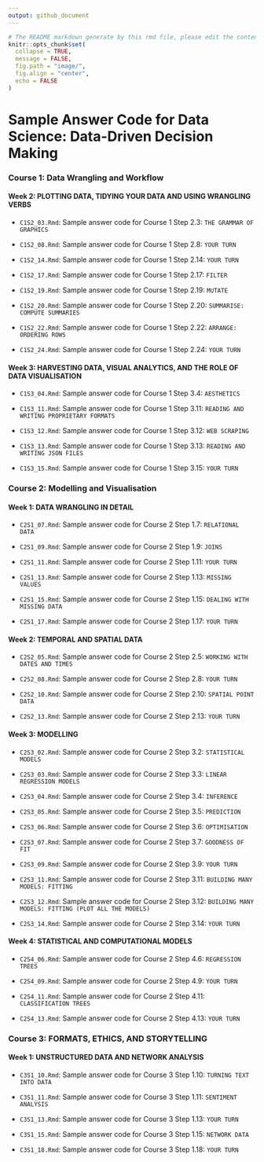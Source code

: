 ```yaml
---
output: github_document
---
```


```r
# The README markdown generate by this rmd file, please edit the content within this R markdown.
knitr::opts_chunk$set(
  collapse = TRUE,
  message = FALSE,
  fig.path = "image/",
  fig.align = "center",
  echo = FALSE
)
```

# Sample Answer Code for Data Science: Data-Driven Decision Making

### Course 1: Data Wrangling and Workflow

#### Week 2: PLOTTING DATA, TIDYING YOUR DATA AND USING WRANGLING VERBS

- `C1S2_03.Rmd`: Sample answer code for Course 1 Step 2.3: `THE GRAMMAR OF GRAPHICS`

- `C1S2_08.Rmd`: Sample answer code for Course 1 Step 2.8: `YOUR TURN`

- `C1S2_14.Rmd`: Sample answer code for Course 1 Step 2.14: `YOUR TURN`

- `C1S2_17.Rmd`: Sample answer code for Course 1 Step 2.17: `FILTER`

- `C1S2_19.Rmd`: Sample answer code for Course 1 Step 2.19: `MUTATE`

- `C1S2_20.Rmd`: Sample answer code for Course 1 Step 2.20: `SUMMARISE: COMPUTE SUMMARIES`

- `C1S2_22.Rmd`: Sample answer code for Course 1 Step 2.22: `ARRANGE: ORDERING ROWS`

- `C1S2_24.Rmd`: Sample answer code for Course 1 Step 2.24: `YOUR TURN`

#### Week 3: HARVESTING DATA, VISUAL ANALYTICS, AND THE ROLE OF DATA VISUALISATION

- `C1S3_04.Rmd`: Sample answer code for Course 1 Step 3.4: `AESTHETICS`

- `C1S3_11.Rmd`: Sample answer code for Course 1 Step 3.11: `READING AND WRITING PROPRIETARY FORMATS`

- `C1S3_12.Rmd`: Sample answer code for Course 1 Step 3.12: `WEB SCRAPING`

- `C1S3_13.Rmd`: Sample answer code for Course 1 Step 3.13: `READING AND WRITING JSON FILES`

- `C1S3_15.Rmd`: Sample answer code for Course 1 Step 3.15: `YOUR TURN`


### Course 2: Modelling and Visualisation

#### Week 1: DATA WRANGLING IN DETAIL

- `C2S1_07.Rmd`: Sample answer code for Course 2 Step 1.7: `RELATIONAL DATA`

- `C2S1_09.Rmd`: Sample answer code for Course 2 Step 1.9: `JOINS`

- `C2S1_11.Rmd`: Sample answer code for Course 2 Step 1.11: `YOUR TURN`

- `C2S1_13.Rmd`: Sample answer code for Course 2 Step 1.13: `MISSING VALUES`

- `C2S1_15.Rmd`: Sample answer code for Course 2 Step 1.15: `DEALING WITH MISSING DATA`

- `C2S1_17.Rmd`: Sample answer code for Course 2 Step 1.17: `YOUR TURN`

#### Week 2: TEMPORAL AND SPATIAL DATA

- `C2S2_05.Rmd`: Sample answer code for Course 2 Step 2.5: `WORKING WITH DATES AND TIMES`

- `C2S2_08.Rmd`: Sample answer code for Course 2 Step 2.8: `YOUR TURN`

- `C2S2_10.Rmd`: Sample answer code for Course 2 Step 2.10: `SPATIAL POINT DATA`

- `C2S2_13.Rmd`: Sample answer code for Course 2 Step 2.13: `YOUR TURN`

#### Week 3: MODELLING

- `C2S3_02.Rmd`: Sample answer code for Course 2 Step 3.2: `STATISTICAL MODELS`

- `C2S3_03.Rmd`: Sample answer code for Course 2 Step 3.3: `LINEAR REGRESSION MODELS`

- `C2S3_04.Rmd`: Sample answer code for Course 2 Step 3.4: `INFERENCE`

- `C2S3_05.Rmd`: Sample answer code for Course 2 Step 3.5: `PREDICTION`

- `C2S3_06.Rmd`: Sample answer code for Course 2 Step 3.6: `OPTIMISATION`

- `C2S3_07.Rmd`: Sample answer code for Course 2 Step 3.7: `GOODNESS OF FIT`

- `C2S3_09.Rmd`: Sample answer code for Course 2 Step 3.9: `YOUR TURN`

- `C2S3_11.Rmd`: Sample answer code for Course 2 Step 3.11: `BUILDING MANY MODELS: FITTING`

- `C2S3_12.Rmd`: Sample answer code for Course 2 Step 3.12: `BUILDING MANY MODELS: FITTING (PLOT ALL THE MODELS)`

- `C2S3_14.Rmd`: Sample answer code for Course 2 Step 3.14: `YOUR TURN`

#### Week 4: STATISTICAL AND COMPUTATIONAL MODELS

- `C2S4_06.Rmd`: Sample answer code for Course 2 Step 4.6: `REGRESSION TREES`

- `C2S4_09.Rmd`: Sample answer code for Course 2 Step 4.9: `YOUR TURN`

- `C2S4_11.Rmd`: Sample answer code for Course 2 Step 4.11: `CLASSIFICATION TREES`

- `C2S4_13.Rmd`: Sample answer code for Course 2 Step 4.13: `YOUR TURN`


### Course 3: FORMATS, ETHICS, AND STORYTELLING

#### Week 1: UNSTRUCTURED DATA AND NETWORK ANALYSIS

- `C3S1_10.Rmd`: Sample answer code for Course 3 Step 1.10: `TURNING TEXT INTO DATA`

- `C3S1_11.Rmd`: Sample answer code for Course 3 Step 1.11: `SENTIMENT ANALYSIS`

- `C3S1_13.Rmd`: Sample answer code for Course 3 Step 1.13: `YOUR TURN`

- `C3S1_15.Rmd`: Sample answer code for Course 3 Step 1.15: `NETWORK DATA`

- `C3S1_18.Rmd`: Sample answer code for Course 3 Step 1.18: `YOUR TURN`

